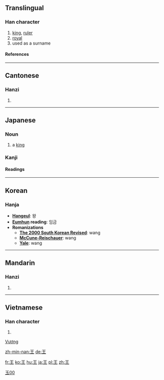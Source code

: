 ==Translingual==
===Han character===
{{Han char|rn=96|rad=玉|as=00|sn=4|four=1010<sub>4</sub>|canj=一土 (MG)}}
# [[king]], [[ruler]]
# [[royal]]
# used as a surname
====References====
{{Han ref|kx=0727.020|dkj=20823|dj=1137.010|hdz=21099.100|uh=738B|ud=29579|bh=A4FD|bd=42237}}
----
==Cantonese==
===Hanzi===
{{yue-hanzi|jyut=|y=wong4}}
# {{defn|Cantonese}}
----
== Japanese ==
=== Noun ===
{{ja-noun|k|hira=おう|rom=ō}}
# a [[king]]
===Kanji===
[[Category:Grade 1 kanji|玉00]]
{{ja-kanji|grade=|rs=玉00}}
====Readings====
{{ja-readings|on=[[おう]] (ō)|kun=[[きみ]] (kimi)}}
----
==Korean==
===Hanja===

* '''[[Hangeul]]''': 왕
* '''[[Eumhun]] reading''': 임금
* '''Romanizations'''
** '''[[The 2000 South Korean Revised Romanization|The 2000 South Korean Revised]]''': wang
** '''[[McCune-Reischauer]]''': wang
** '''[[Yale]]''': wang
----
==Mandarin==
===Hanzi===
{{cmn-hanzi|pin=[[wáng]] (wang2)|wg=wang<sup>2</sup>}}
# {{defn|Mandarin}}
----
==Vietnamese==
===Han character===
{{vi-hantu}}
# {{defn|Vietnamese}}
[[Vương]]

[[zh-min-nan:王]]
[[de:王]]

[[fr:王]]
[[ko:王]]
[[hu:王]]
[[ja:王]]
[[pl:王]]
[[zh:王]]
